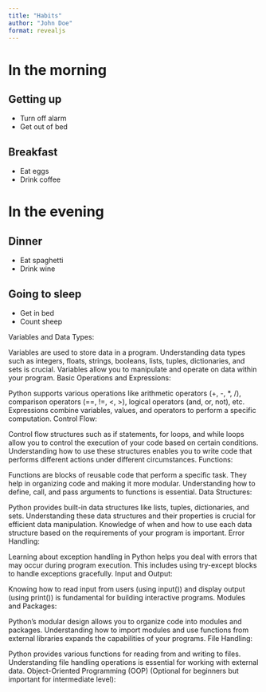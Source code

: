 ```yaml
---
title: "Habits"
author: "John Doe"
format: revealjs
---
```


# In the morning

## Getting up

- Turn off alarm
- Get out of bed

## Breakfast

- Eat eggs
- Drink coffee

# In the evening

## Dinner

- Eat spaghetti
- Drink wine

## Going to sleep

- Get in bed
- Count sheep

Variables and Data Types:

Variables are used to store data in a program. Understanding data types such as integers, floats, strings, booleans, lists, tuples, dictionaries, and sets is crucial.
Variables allow you to manipulate and operate on data within your program.
Basic Operations and Expressions:

Python supports various operations like arithmetic operators (+, -, *, /), comparison operators (==, !=, <, >), logical operators (and, or, not), etc.
Expressions combine variables, values, and operators to perform a specific computation.
Control Flow:

Control flow structures such as if statements, for loops, and while loops allow you to control the execution of your code based on certain conditions.
Understanding how to use these structures enables you to write code that performs different actions under different circumstances.
Functions:

Functions are blocks of reusable code that perform a specific task. They help in organizing code and making it more modular.
Understanding how to define, call, and pass arguments to functions is essential.
Data Structures:

Python provides built-in data structures like lists, tuples, dictionaries, and sets. Understanding these data structures and their properties is crucial for efficient data manipulation.
Knowledge of when and how to use each data structure based on the requirements of your program is important.
Error Handling:

Learning about exception handling in Python helps you deal with errors that may occur during program execution. This includes using try-except blocks to handle exceptions gracefully.
Input and Output:

Knowing how to read input from users (using input()) and display output (using print()) is fundamental for building interactive programs.
Modules and Packages:

Python's modular design allows you to organize code into modules and packages. Understanding how to import modules and use functions from external libraries expands the capabilities of your programs.
File Handling:

Python provides various functions for reading from and writing to files. Understanding file handling operations is essential for working with external data.
Object-Oriented Programming (OOP) (Optional for beginners but important for intermediate level):